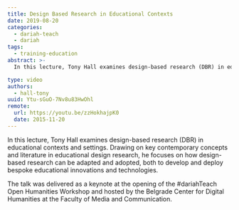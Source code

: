 ```yaml
---
title: Design Based Research in Educational Contexts
date: 2019-08-20
categories:
  - dariah-teach
  - dariah
tags:
  - training-education
abstract: >-
  In this lecture, Tony Hall examines design-based research (DBR) in educational contexts and settings. Drawing on key contemporary concepts and literature in educational design research, he focuses on how design-based research can be adapted and adopted, both to develop and deploy bespoke educational innovations and technologies.

type: video
authors:
  - hall-tony
uuid: Ytu-sGuO-7Nv8u83HwOhl
remote:
  url: https://youtu.be/zzHokhajpK0
  date: 2015-11-20
---
```


In this lecture, Tony Hall examines design-based research (DBR) in educational contexts and settings. Drawing on key contemporary concepts and literature in educational design research, he focuses on how design-based research can be adapted and adopted, both to develop and deploy bespoke educational innovations and technologies.

The talk was delivered as a keynote at the opening of the #dariahTeach Open Humanities Workshop and hosted by the Belgrade Center for Digital Humanities at the Faculty of Media and Communication.

<VideoCard
  title="Design Based Research in Educational Contexts"
  id="zzHokhajpK0"
  image="/assets/images/cms/posts/design-based-research/tony-hall.png"
/>
